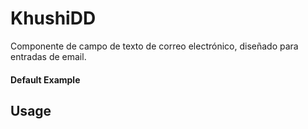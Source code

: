 
<Meta of={KhushiDD} title="KhushiDD" />

# KhushiDD

Componente de campo de texto de correo electrónico, diseñado para entradas de email.

#### Default Example

<Canvas of={KhushiDD.Default} />

## Usage

```ts
import { KhushiDD } from 'milibreria';
import { useState } from 'react';

function Example() {
    const [email, setEmail] = useState("");

    return (
        <KhushiDD
            placeholder="Ingrese su correo electrónico"
            value={email}
            onChange={(e) => setEmail(e.target.value)}
            size="small"
            height="40px"
            width="100%"
        />
    );
}
